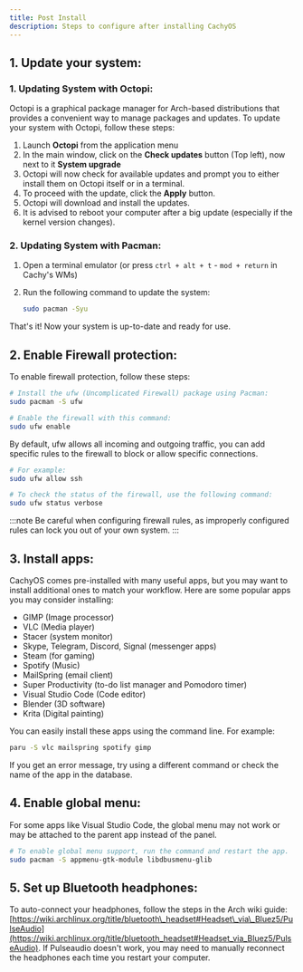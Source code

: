 ```yaml
---
title: Post Install
description: Steps to configure after installing CachyOS
---
```



## 1\. Update your system:

### 1\. Updating System with Octopi:

Octopi is a graphical package manager for Arch-based distributions that provides a convenient way to manage packages and updates.
To update your system with Octopi, follow these steps:

<Steps>

1. Launch **Octopi** from the application menu
2. In the main window, click on the **Check updates** button (Top left), now next to it **System upgrade**
3. Octopi will now check for available updates and prompt you to either install them on Octopi itself or in a terminal.
4. To proceed with the update, click the **Apply** button.
5. Octopi will download and install the updates.
6. It is advised to reboot your computer after a big update (especially if the kernel version changes).

</Steps>

### 2\. Updating System with Pacman:

<Steps>

1. Open a terminal emulator (or press `ctrl + alt + t` - `mod + return` in Cachy's WMs)
2. Run the following command to update the system:

   ```sh
   sudo pacman -Syu
   ```

</Steps>

That's it! Now your system is up-to-date and ready for use.


## 2\. Enable Firewall protection:

To enable firewall protection, follow these steps:


<Tabs>

<TabItem label="1">

```bash
# Install the ufw (Uncomplicated Firewall) package using Pacman:
sudo pacman -S ufw
```

</TabItem>
<TabItem label="2">


```bash
# Enable the firewall with this command:
sudo ufw enable
```

</TabItem>
<TabItem label="3">

By default, ufw allows all incoming and outgoing traffic, you can add specific rules to the firewall to block or allow specific connections.

```bash
# For example:
sudo ufw allow ssh
```

</TabItem>
<TabItem label="4">

```bash
# To check the status of the firewall, use the following command:
sudo ufw status verbose
```

</TabItem>
</Tabs>

:::note
Be careful when configuring firewall rules, as improperly configured rules can lock you out of your own system.
:::


## 3\. Install apps:

CachyOS comes pre-installed with many useful apps, but you may want to install additional ones to match your workflow.
Here are some popular apps you may consider installing:

*   GIMP (Image processor)
*   VLC (Media player)
*   Stacer (system monitor)
*   Skype, Telegram, Discord, Signal (messenger apps)
*   Steam (for gaming)
*   Spotify (Music)
*   MailSpring (email client)
*   Super Productivity (to-do list manager and Pomodoro timer)
*   Visual Studio Code (Code editor)
*   Blender (3D software)
*   Krita (Digital painting)

You can easily install these apps using the command line. For example:

```sh
paru -S vlc mailspring spotify gimp
```

If you get an error message, try using a different command or check the name of the app in the database.

## 4\. Enable global menu:
For some apps like Visual Studio Code, the global menu may not work or may be attached to the parent app instead of the panel.

```sh
# To enable global menu support, run the command and restart the app.
sudo pacman -S appmenu-gtk-module libdbusmenu-glib
```

## 5\. Set up Bluetooth headphones:
To auto-connect your headphones, follow the steps in the Arch wiki guide: [https://wiki.archlinux.org/title/bluetooth\_headset#Headset\_via\_Bluez5/PulseAudio](https://wiki.archlinux.org/title/bluetooth_headset#Headset_via_Bluez5/PulseAudio). If Pulseaudio doesn't work, you may need to manually reconnect the headphones each time you restart your computer.
